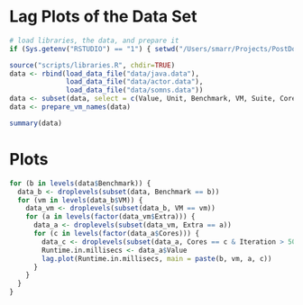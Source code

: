 # Lag Plots of the Data Set

```r
# load libraries, the data, and prepare it
if (Sys.getenv("RSTUDIO") == "1") { setwd("/Users/smarr/Projects/PostDoc/SELF-OPT-INT/") }

source("scripts/libraries.R", chdir=TRUE)
data <- rbind(load_data_file("data/java.data"),
              load_data_file("data/actor.data"),
              load_data_file("data/somns.data"))
data <- subset(data, select = c(Value, Unit, Benchmark, VM, Suite, Cores, InputSize, Var, Extra, Iteration))
data <- prepare_vm_names(data)

summary(data)
```

# Plots

```r
for (b in levels(data$Benchmark)) {
  data_b <- droplevels(subset(data, Benchmark == b))
  for (vm in levels(data_b$VM)) {
    data_vm <- droplevels(subset(data_b, VM == vm))
    for (a in levels(factor(data_vm$Extra))) {
      data_a <- droplevels(subset(data_vm, Extra == a))
      for (c in levels(factor(data_a$Cores))) {
        data_c <- droplevels(subset(data_a, Cores == c & Iteration > 500))
        Runtime.in.millisecs <- data_a$Value
        lag.plot(Runtime.in.millisecs, main = paste(b, vm, a, c))
      }
    }
  }
}
```
